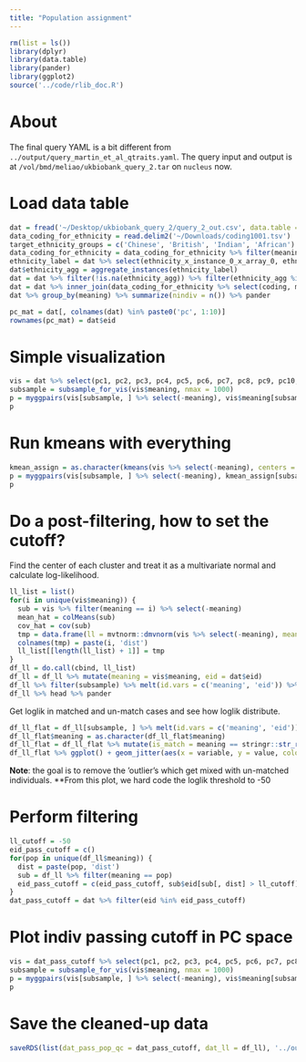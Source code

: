 ```yaml
---
title: "Population assignment"
---
```


```r
rm(list = ls())
library(dplyr)
library(data.table)
library(pander)
library(ggplot2)
source('../code/rlib_doc.R')
```

# About 

The final query YAML is a bit different from `../output/query_martin_et_al_qtraits.yaml`. 
The query input and output is at `/vol/bmd/meliao/ukbiobank_query_2.tar` on `nucleus` now.

# Load data table

```r
dat = fread('~/Desktop/ukbiobank_query_2/query_2_out.csv', data.table = F)
data_coding_for_ethnicity = read.delim2('~/Downloads/coding1001.tsv')
target_ethnicity_groups = c('Chinese', 'British', 'Indian', 'African')
data_coding_for_ethnicity = data_coding_for_ethnicity %>% filter(meaning %in% target_ethnicity_groups)
ethnicity_label = dat %>% select(ethnicity_x_instance_0_x_array_0, ethnicity_x_instance_1_x_array_0, ethnicity_x_instance_2_x_array_0) 
dat$ethnicity_agg = aggregate_instances(ethnicity_label)
dat = dat %>% filter(!is.na(ethnicity_agg)) %>% filter(ethnicity_agg %in% data_coding_for_ethnicity$coding)
dat = dat %>% inner_join(data_coding_for_ethnicity %>% select(coding, meaning), by = c('ethnicity_agg' = 'coding'))
dat %>% group_by(meaning) %>% summarize(nindiv = n()) %>% pander

pc_mat = dat[, colnames(dat) %in% paste0('pc', 1:10)]
rownames(pc_mat) = dat$eid
```

# Simple visualization

```r
vis = dat %>% select(pc1, pc2, pc3, pc4, pc5, pc6, pc7, pc8, pc9, pc10, meaning)
subsample = subsample_for_vis(vis$meaning, nmax = 1000)
p = myggpairs(vis[subsample, ] %>% select(-meaning), vis$meaning[subsample], alpha = .4)
p
```

# Run kmeans with everything

```r
kmean_assign = as.character(kmeans(vis %>% select(-meaning), centers = 5)$cluster)
p = myggpairs(vis[subsample, ] %>% select(-meaning), kmean_assign[subsample], alpha = .4)
p
```

# Do a post-filtering, how to set the cutoff?

Find the center of each cluster and treat it as a multivariate normal and calculate log-likelihood.

```r
ll_list = list()
for(i in unique(vis$meaning)) {
  sub = vis %>% filter(meaning == i) %>% select(-meaning)
  mean_hat = colMeans(sub)
  cov_hat = cov(sub)
  tmp = data.frame(ll = mvtnorm::dmvnorm(vis %>% select(-meaning), mean = mean_hat, sigma = cov_hat, log = T))
  colnames(tmp) = paste(i, 'dist')
  ll_list[[length(ll_list) + 1]] = tmp
}
df_ll = do.call(cbind, ll_list)
df_ll = df_ll %>% mutate(meaning = vis$meaning, eid = dat$eid)
df_ll %>% filter(subsample) %>% melt(id.vars = c('meaning', 'eid')) %>% ggplot() + geom_boxplot(aes(x = variable, y = value, color = meaning))
df_ll %>% head %>% pander
```

Get loglik in matched and un-match cases and see how loglik distribute.

```r
df_ll_flat = df_ll[subsample, ] %>% melt(id.vars = c('meaning', 'eid'))
df_ll_flat$meaning = as.character(df_ll_flat$meaning)
df_ll_flat = df_ll_flat %>% mutate(is_match = meaning == stringr::str_remove(variable, ' dist'))
df_ll_flat %>% ggplot() + geom_jitter(aes(x = variable, y = value, color = is_match, group = is_match), height = 0, width = 0.3, alpha = 0.3) + coord_cartesian(ylim = c(-500, 0))
```

**Note**: the goal is to remove the 'outlier's which get mixed with un-matched individuals. 
**From this plot, we hard code the loglik threshold to -50

# Perform filtering

```r
ll_cutoff = -50
eid_pass_cutoff = c()
for(pop in unique(df_ll$meaning)) {
  dist = paste(pop, 'dist')
  sub = df_ll %>% filter(meaning == pop)
  eid_pass_cutoff = c(eid_pass_cutoff, sub$eid[sub[, dist] > ll_cutoff])
}
dat_pass_cutoff = dat %>% filter(eid %in% eid_pass_cutoff)
```

# Plot indiv passing cutoff in PC space

```r
vis = dat_pass_cutoff %>% select(pc1, pc2, pc3, pc4, pc5, pc6, pc7, pc8, pc9, pc10, meaning)
subsample = subsample_for_vis(vis$meaning, nmax = 1000)
p = myggpairs(vis[subsample, ] %>% select(-meaning), vis$meaning[subsample], alpha = .4)
p
```

# Save the cleaned-up data

```r
saveRDS(list(dat_pass_pop_qc = dat_pass_cutoff, dat_ll = df_ll), '../output/query_first_attempt_with_population_qc.rds')
```
